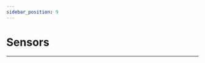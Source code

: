 ```yaml
---
sidebar_position: 9
---
```




# Sensors
---

<cardbox>
  <card
    href="./octopus-sensors/"
    title="Octopus Sensors"
    description=""
    img={octopus_sensors_Icon}
  />
  <card
    href="./planet-x-sensors/"
    title="Planet X Sensors"
    description=""
    img={planet_x_sensors_Icon}
  />
</cardbox>
